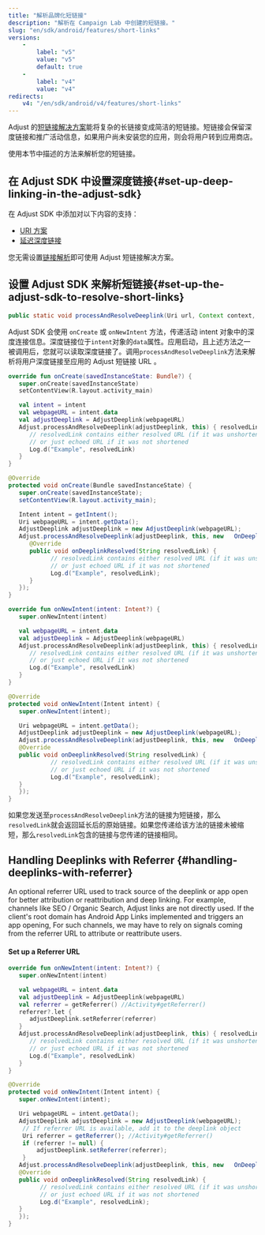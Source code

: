 ```yaml
---
title: "解析品牌化短链接"
description: "解析在 Campaign Lab 中创建的短链接。"
slug: "en/sdk/android/features/short-links"
versions: 
    - 
        label: "v5"
        value: "v5"
        default: true
    - 
        label: "v4"
        value: "v4"
redirects: 
    v4: "/en/sdk/android/v4/features/short-links"
---
```

Adjust 的[短链接解决方案](https://help.adjust.com/en/article/short-branded-links)能将复杂的长链接变成简洁的短链接。短链接会保留深度链接和推广活动信息，如果用户尚未安装您的应用，则会将用户转到应用商店。

使用本节中描述的方法来解析您的短链接。

在 Adjust SDK 中设置深度链接\{\#set\-up\-deep\-linking\-in\-the\-adjust\-sdk\}
--------------------------------------------------------------------------------

在 Adjust SDK 中添加对以下内容的支持：

* [URI 方案](/en/sdk/android/features/deep-links)
* [延迟深度链接](/en/sdk/android/features/deep-links#deferred-deep-linking)

<callout type="note"> 

您无需设置[链接解析](/en/sdk/android/features/deep-links#link-resolution)即可使用 Adjust 短链接解决方案。
</Callout> 

设置 Adjust SDK 来解析短链接\{\#set\-up\-the\-adjust\-sdk\-to\-resolve\-short\-links\}
-----------------------------------------------------------------------------------------

<codeblock title="方法签名"> 

```java
public static void processAndResolveDeeplink(Uri url, Context context, OnDeeplinkResolvedListener callback)
```

</CodeBlock> 

Adjust SDK 会使用 `onCreate` 或 `onNewIntent` 方法，传递活动 intent 对象中的深度连接信息。深度链接位于`intent`对象的`data`属性。应用启动，且上述方法之一被调用后，您就可以读取深度链接了。调用`processAndResolveDeeplink`方法来解析将用户深度链接至应用的 Adjust 短链接 URL 。
<tabs> <tab title="Kotlin" sync="kotlin"> 

```kotlin
override fun onCreate(savedInstanceState: Bundle?) {
   super.onCreate(savedInstanceState)
   setContentView(R.layout.activity_main)

   val intent = intent
   val webpageURL = intent.data
   val adjustDeeplink = AdjustDeeplink(webpageURL)
   Adjust.processAndResolveDeeplink(adjustDeeplink, this) { resolvedLink ->
      // resolvedLink contains either resolved URL (if it was unshortened)
      // or just echoed URL if it was not shortened
      Log.d("Example", resolvedLink)
   }
}
```

</Tab> <tab title="Java" sync="java"> 

```java
@Override
protected void onCreate(Bundle savedInstanceState) {
   super.onCreate(savedInstanceState);
   setContentView(R.layout.activity_main);

   Intent intent = getIntent();
   Uri webpageURL = intent.getData();
   AdjustDeeplink adjustDeeplink = new AdjustDeeplink(webpageURL);
   Adjust.processAndResolveDeeplink(adjustDeeplink, this, new   OnDeeplinkResolvedListener() {
      @Override
      public void onDeeplinkResolved(String resolvedLink) {
            // resolvedLink contains either resolved URL (if it was unshortened)
            // or just echoed URL if it was not shortened
            Log.d("Example", resolvedLink);
      }
   });
}
```

</Tab> </Tabs> <tabs> <tab title="Kotlin" sync="kotlin"> 

```kotlin
override fun onNewIntent(intent: Intent?) {
   super.onNewIntent(intent)

   val webpageURL = intent.data
   val adjustDeeplink = AdjustDeeplink(webpageURL)
   Adjust.processAndResolveDeeplink(adjustDeeplink, this) { resolvedLink ->
      // resolvedLink contains either resolved URL (if it was unshortened)
      // or just echoed URL if it was not shortened
      Log.d("Example", resolvedLink)
   }
}
```

</Tab> <tab title="Java" sync="java"> 

```java
@Override
protected void onNewIntent(Intent intent) {
   super.onNewIntent(intent);

   Uri webpageURL = intent.getData();
   AdjustDeeplink adjustDeeplink = new AdjustDeeplink(webpageURL);
   Adjust.processAndResolveDeeplink(adjustDeeplink, this, new   OnDeeplinkResolvedListener() {
   @Override
   public void onDeeplinkResolved(String resolvedLink) {
            // resolvedLink contains either resolved URL (if it was unshortened)
            // or just echoed URL if it was not shortened
            Log.d("Example", resolvedLink);
   }
   });
}
```

</Tab> </Tabs> 

如果您发送至`processAndResolveDeeplink`方法的链接为短链接，那么`resolvedLink`就会返回延长后的原始链接。如果您传递给该方法的链接未被缩短，那么`resolvedLink`包含的链接与您传递的链接相同。

Handling Deeplinks with Referrer \{\#handling\-deeplinks\-with\-referrer\}
--------------------------------------------------------------------------------

An optional referrer URL used to track source of the deeplink or app open for better attribution or reattribution and deep linking. For example, channels like SEO / Organic Search, Adjust links are not directly used. If the client's root domain has Android App Links implemented and triggers an app opening, For such channels, we may have to rely on signals coming from the referrer URL to attribute or reattribute users.

#### Set up a Referrer URL

<tabs> <tab title="Kotlin" sync="kotlin"> 

```kotlin
override fun onNewIntent(intent: Intent?) {
   super.onNewIntent(intent)

   val webpageURL = intent.data
   val adjustDeeplink = AdjustDeeplink(webpageURL)
   val referrer = getReferrer() //Activity#getReferrer()
   referrer?.let {
      adjustDeeplink.setReferrer(referrer)
   }
   Adjust.processAndResolveDeeplink(adjustDeeplink, this) { resolvedLink ->
      // resolvedLink contains either resolved URL (if it was unshortened)
      // or just echoed URL if it was not shortened
      Log.d("Example", resolvedLink)
   }
}
```

</Tab> <tab title="Java" sync="java"> 

```java
@Override
protected void onNewIntent(Intent intent) {
   super.onNewIntent(intent);

   Uri webpageURL = intent.getData();
   AdjustDeeplink adjustDeeplink = new AdjustDeeplink(webpageURL);
    // If referrer URL is available, add it to the deeplink object
    Uri referrer = getReferrer(); //Activity#getReferrer()
    if (referrer != null) {
        adjustDeeplink.setReferrer(referrer);
    }
   Adjust.processAndResolveDeeplink(adjustDeeplink, this, new   OnDeeplinkResolvedListener() {
   @Override
   public void onDeeplinkResolved(String resolvedLink) {
         // resolvedLink contains either resolved URL (if it was unshortened)
         // or just echoed URL if it was not shortened
         Log.d("Example", resolvedLink);
   }
   });
}
```

</Tab> </Tabs>

